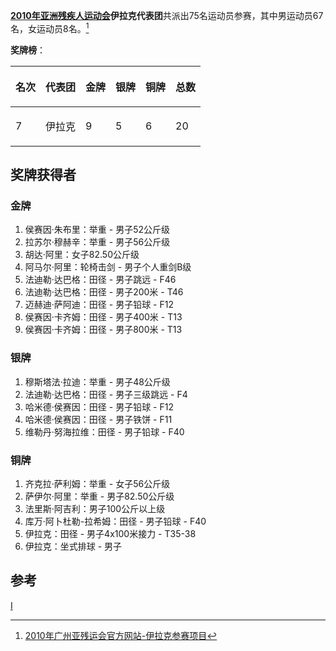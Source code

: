 '''[[2010年亚洲残疾人运动会|2010年亚洲残疾人运动会]]伊拉克代表团'''共派出75名运动员参赛，其中男运动员67名，女运动员8名。<ref>[http://www.gzapg2010.cn/info/CHN_CHN/ZZ/ZZE130B_@@@@@@@@@@@@@@@@@CHN_NPC=IQR.html 2010年广州亚残运会官方网站-伊拉克参赛项目]{{dead link|date=2018年5月 |bot=InternetArchiveBot |fix-attempted=yes }}</ref>

'''奖牌榜'''：
{| class="wikitable"
|-
! 名次 !! 代表团 !! 金牌 !! 银牌 !! 铜牌 !! 总数
|-
| 7 || 伊拉克 || 9 || 5 || 6 || 20
|}	


==奖牌获得者==
===金牌===
#侯赛因·朱布里：举重 - 男子52公斤级
#拉苏尔·穆赫辛：举重 - 男子56公斤级
#胡达·阿里：女子82.50公斤级
#阿马尔·阿里：轮椅击剑	 - 男子个人重剑B级
#法迪勒·达巴格：田径 - 男子跳远 - F46
#法迪勒·达巴格：田径 - 男子200米 - T46
#迈赫迪·萨阿迪：田径 - 男子铅球 - F12
#侯赛因·卡齐姆：田径 - 男子400米 - T13
#侯赛因·卡齐姆：田径 - 男子800米 - T13

===银牌===
#穆斯塔法·拉迪：举重 - 男子48公斤级
#法迪勒·达巴格：田径 - 男子三级跳远 - F4
#哈米德·侯赛因：田径 - 男子铅球 - F12
#哈米德·侯赛因：田径 - 男子铁饼 - F11
#维勒丹·努海拉维：田径 -  男子铅球 - F40

===铜牌===
#齐克拉·萨利姆：举重 - 女子56公斤级
#萨伊尔·阿里：举重 -  男子82.50公斤级
#法里斯·阿吉利：男子100公斤以上级
#库万·阿卜杜勒-拉希姆：田径 - 男子铅球 - F40
#伊拉克：田径 - 男子4x100米接力 - T35-38
#伊拉克：坐式排球 - 男子

==参考==
<references />

{{2010年亚洲残疾人运动会代表团}}
[[分类:2010年亚洲残疾人运动会代表团|I]]